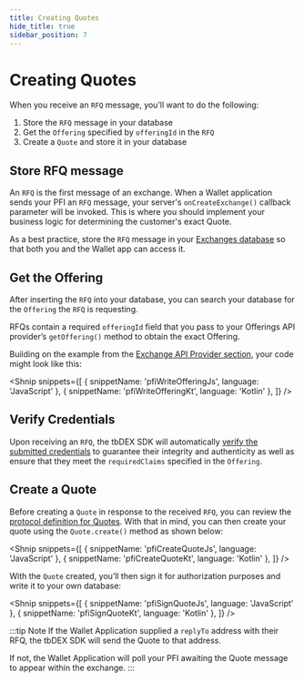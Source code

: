```yaml
---
title: Creating Quotes
hide_title: true
sidebar_position: 7
---
```


<LanguageSwitcher languages="JavaScript, Kotlin" />

# Creating Quotes

When you receive an `RFQ` message, you’ll want to do the following:

1. Store the `RFQ` message in your database
2. Get the `Offering` specified by `offeringId` in the `RFQ`
3. Create a `Quote` and store it in your database

## Store RFQ message

An `RFQ` is the first message of an exchange.
When a Wallet application sends your PFI an `RFQ` message, your server's `onCreateExchange()` callback parameter will be invoked.
This is where you should implement your business logic for determining the customer's exact Quote.

As a best practice, store the `RFQ` message in your [Exchanges database](/docs/tbdex/pfi/anatomy-of-a-pfi#main-server-entrypoint) so that both you and the Wallet app can access it.

## Get the Offering

After inserting the `RFQ` into your database, you can search your database for the `Offering` the `RFQ` is requesting.

RFQs contain a required `offeringId` field that you pass to your Offerings API provider’s `getOffering()` method to obtain the exact Offering.

Building on the example from the [Exchange API Provider section](/docs/tbdex/pfi/anatomy-of-a-pfi#exchange-api-provider), your code might look like this:

<Shnip
  snippets={[
    { snippetName: 'pfiWriteOfferingJs', language: 'JavaScript' },
    { snippetName: 'pfiWriteOfferingKt', language: 'Kotlin' },
  ]}
/>

## Verify Credentials

Upon receiving an `RFQ`, the tbDEX SDK will automatically [verify the submitted credentials](/) to guarantee their integrity and authenticity as well as ensure that they meet the `requiredClaims` specified in the `Offering`.

## Create a Quote

Before creating a `Quote` in response to the received `RFQ`, you can review the [protocol definition for Quotes](https://github.com/TBD54566975/tbdex/tree/main/specs/protocol#quote).
With that in mind, you can then create your quote using the `Quote.create()` method as shown below:

<Shnip
  snippets={[
    { snippetName: 'pfiCreateQuoteJs', language: 'JavaScript' },
    { snippetName: 'pfiCreateQuoteKt', language: 'Kotlin' },
  ]}
/>

With the `Quote` created, you’ll then sign it for authorization purposes and write it to your own database:

<Shnip
  snippets={[
    { snippetName: 'pfiSignQuoteJs', language: 'JavaScript' },
    { snippetName: 'pfiSignQuoteKt', language: 'Kotlin' },
  ]}
/>

:::tip Note
If the Wallet Application supplied a `replyTo` address with their RFQ, the tbDEX SDK will send the Quote to that address.

If not, the Wallet Application will poll your PFI awaiting the Quote message to appear within the exchange.
:::
